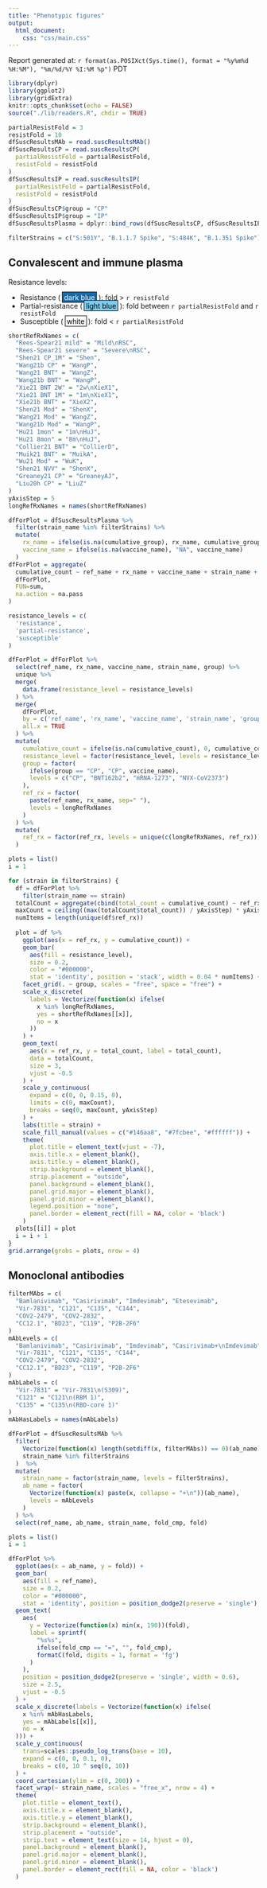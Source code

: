 ```yaml
---
title: "Phenotypic figures"
output:
  html_document:
    css: "css/main.css"
---
```


Report generated at: `r format(as.POSIXct(Sys.time(), format = "%y%m%d %H:%M"), "%m/%d/%Y %I:%M %p")` PDT

```r
library(dplyr)
library(ggplot2)
library(gridExtra)
knitr::opts_chunk$set(echo = FALSE)
source("./lib/readers.R", chdir = TRUE)

partialResistFold = 3
resistFold = 10
dfSuscResultsMAb = read.suscResultsMAb()
dfSuscResultsCP = read.suscResultsCP(
  partialResistFold = partialResistFold,
  resistFold = resistFold
)
dfSuscResultsIP = read.suscResultsIP(
  partialResistFold = partialResistFold,
  resistFold = resistFold
)
dfSuscResultsCP$group = "CP"
dfSuscResultsIP$group = "IP"
dfSuscResultsPlasma = dplyr::bind_rows(dfSuscResultsCP, dfSuscResultsIP)

filterStrains = c("S:501Y", "B.1.1.7 Spike", "S:484K", "B.1.351 Spike")
```


## Convalescent and immune plasma

Resistance levels:

* Resistance (<span style="padding: .1rem .2rem; margin: 0 .2rem; border: 1px solid black; background-color: #146aa8; color: white;">dark blue</span>): fold > `r resistFold`
* Partial-resistance (<span style="padding: .1rem .2rem; margin: 0 .2rem; border: 1px solid black; background-color: #7fcbee; color: black;">light blue</span>): fold between `r partialResistFold` and `r resistFold`
* Susceptible (<span style="padding: .1rem .2rem; margin: 0 .2rem; border: 1px solid black; background-color: #ffffff; color: black;">white</span>): fold < `r partialResistFold`

```r
shortRefRxNames = c(
  "Rees-Spear21 mild" = "Mild\nRSC",
  "Rees-Spear21 severe" = "Severe\nRSC",
  "Shen21 CP_1M" = "Shen",
  "Wang21b CP" = "WangP",
  "Wang21 BNT" = "WangZ",
  "Wang21b BNT" = "WangP",
  "Xie21 BNT 2W" = "2w\nXieX1",
  "Xie21 BNT 1M" = "1m\nXieX1",
  "Xie21b BNT" = "XieX2",
  "Shen21 Mod" = "ShenX",
  "Wang21 Mod" = "WangZ",
  "Wang21b Mod" = "WangP",
  "Hu21 1mon" = "1m\nHuJ",
  "Hu21 8mon" = "8m\nHuJ",
  "Collier21 BNT" = "CollierD",
  "Muik21 BNT" = "MuikA",
  "Wu21 Mod" = "WuK",
  "Shen21 NVV" = "ShenX",
  "Greaney21 CP" = "GreaneyAJ",
  "Liu20h CP" = "LiuZ"
)
yAxisStep = 5
longRefRxNames = names(shortRefRxNames)

dfForPlot = dfSuscResultsPlasma %>%
  filter(strain_name %in% filterStrains) %>%
  mutate(
    rx_name = ifelse(is.na(cumulative_group), rx_name, cumulative_group),
    vaccine_name = ifelse(is.na(vaccine_name), "NA", vaccine_name)
  )
dfForPlot = aggregate(
  cumulative_count ~ ref_name + rx_name + vaccine_name + strain_name + resistance_level + group,
  dfForPlot,
  FUN=sum,
  na.action = na.pass
)

resistance_levels = c(
  'resistance',
  'partial-resistance',
  'susceptible'
)

dfForPlot = dfForPlot %>%
  select(ref_name, rx_name, vaccine_name, strain_name, group) %>%
  unique %>%
  merge(
    data.frame(resistance_level = resistance_levels)
  ) %>%
  merge(
    dfForPlot,
    by = c('ref_name', 'rx_name', 'vaccine_name', 'strain_name', 'group', 'resistance_level'),
    all.x = TRUE
  ) %>%
  mutate(
    cumulative_count = ifelse(is.na(cumulative_count), 0, cumulative_count),
    resistance_level = factor(resistance_level, levels = resistance_levels),
    group = factor(
      ifelse(group == "CP", "CP", vaccine_name),
      levels = c("CP", "BNT162b2", "mRNA-1273", "NVX-CoV2373")
    ),
    ref_rx = factor(
      paste(ref_name, rx_name, sep=" "),
      levels = longRefRxNames
    )
  ) %>%
  mutate(
    ref_rx = factor(ref_rx, levels = unique(c(longRefRxNames, ref_rx)))
  )

plots = list()
i = 1

for (strain in filterStrains) {
  df = dfForPlot %>%
    filter(strain_name == strain)
  totalCount = aggregate(cbind(total_count = cumulative_count) ~ ref_rx + group, df, FUN = sum)
  maxCount = ceiling((max(totalCount$total_count)) / yAxisStep) * yAxisStep
  numItems = length(unique(df$ref_rx))
  
  plot = df %>%
    ggplot(aes(x = ref_rx, y = cumulative_count)) +
    geom_bar(
      aes(fill = resistance_level),
      size = 0.2,
      color = "#000000",
      stat = 'identity', position = 'stack', width = 0.04 * numItems) +
    facet_grid(. ~ group, scales = "free", space = "free") +
    scale_x_discrete(
      labels = Vectorize(function(x) ifelse(
        x %in% longRefRxNames,
        yes = shortRefRxNames[[x]],
        no = x
      ))
    ) +
    geom_text(
      aes(x = ref_rx, y = total_count, label = total_count),
      data = totalCount,
      size = 3,
      vjust = -0.5
    ) +
    scale_y_continuous(
      expand = c(0, 0, 0.15, 0),
      limits = c(0, maxCount),
      breaks = seq(0, maxCount, yAxisStep)
    ) +
    labs(title = strain) +
    scale_fill_manual(values = c("#146aa8", "#7fcbee", "#ffffff")) +
    theme(
      plot.title = element_text(vjust = -7),
      axis.title.x = element_blank(),
      axis.title.y = element_blank(),
      strip.background = element_blank(),
      strip.placement = "outside",
      panel.background = element_blank(),
      panel.grid.major = element_blank(), 
      panel.grid.minor = element_blank(),
      legend.position = "none",
      panel.border = element_rect(fill = NA, color = 'black')
    )
  plots[[i]] = plot
  i = i + 1
}
grid.arrange(grobs = plots, nrow = 4)
```

## Monoclonal antibodies

```r
filterMAbs = c(
  "Bamlanivimab", "Casirivimab", "Imdevimab", "Etesevimab",
  "Vir-7831", "C121", "C135", "C144",
  "COV2-2479", "COV2-2832",
  "CC12.1", "BD23", "C119", "P2B-2F6"
)
mAbLevels = c(
  "Bamlanivimab", "Casirivimab", "Imdevimab", "Casirivimab+\nImdevimab", "Etesevimab",
  "Vir-7831", "C121", "C135", "C144",
  "COV2-2479", "COV2-2832",
  "CC12.1", "BD23", "C119", "P2B-2F6"
)
mAbLabels = c(
  "Vir-7831" = "Vir-7831\n(S309)",
  "C121" = "C121\n(RBM 1)",
  "C135" = "C135\n(RBD-core 1)"
)
mAbHasLabels = names(mAbLabels)

dfForPlot = dfSuscResultsMAb %>%
  filter(
    Vectorize(function(x) length(setdiff(x, filterMAbs)) == 0)(ab_name) &
    strain_name %in% filterStrains
  )  %>%
  mutate(
    strain_name = factor(strain_name, levels = filterStrains),
    ab_name = factor(
      Vectorize(function(x) paste(x, collapse = "+\n"))(ab_name),
      levels = mAbLevels
    )
  ) %>%
  select(ref_name, ab_name, strain_name, fold_cmp, fold)

plots = list()
i = 1

dfForPlot %>%
  ggplot(aes(x = ab_name, y = fold)) +
  geom_bar(
    aes(fill = ref_name),
    size = 0.2,
    color = "#000000",
    stat = 'identity', position = position_dodge2(preserve = 'single'), width = 0.6) +
  geom_text(
    aes(
      y = Vectorize(function(x) min(x, 190))(fold),
      label = sprintf(
        "%s%s",
        ifelse(fold_cmp == "=", "", fold_cmp),
        formatC(fold, digits = 1, format = 'fg')
      )
    ),
    position = position_dodge2(preserve = 'single', width = 0.6),
    size = 2.5,
    vjust = -0.5
  ) +
  scale_x_discrete(labels = Vectorize(function(x) ifelse(
    x %in% mAbHasLabels,
    yes = mAbLabels[[x]],
    no = x
  ))) +
  scale_y_continuous(
    trans=scales::pseudo_log_trans(base = 10),
    expand = c(0, 0, 0.1, 0),
    breaks = c(0, 10 ^ seq(0, 10))
  ) +
  coord_cartesian(ylim = c(0, 200)) +
  facet_wrap(~ strain_name, scales = "free_x", nrow = 4) +
  theme(
    plot.title = element_text(),
    axis.title.x = element_blank(),
    axis.title.y = element_blank(),
    strip.background = element_blank(),
    strip.placement = "outside",
    strip.text = element_text(size = 14, hjust = 0),
    panel.background = element_blank(),
    panel.grid.major = element_blank(),
    panel.grid.minor = element_blank(),
    panel.border = element_rect(fill = NA, color = 'black')
  )
```